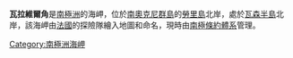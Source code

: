 {{unreferenced|time=2013-10-27T05:05:28+00:00}}
{{coord|60|41|S|44|32|W|display=title}}

'''瓦拉維爾角'''是[[南極洲|南極洲]]的海岬，位於[[南奧克尼群島|南奧克尼群島]]的[[勞里島|勞里島]]北岸，處於[[瓦森半島|瓦森半島]]北岸，該海岬由[[法國|法國]]的探險隊繪入地圖和命名，現時由[[南極條約體系|南極條約體系]]管理。

{{Antarctica-geo-stub}}
[[Category:南極洲海岬|Category:南極洲海岬]]